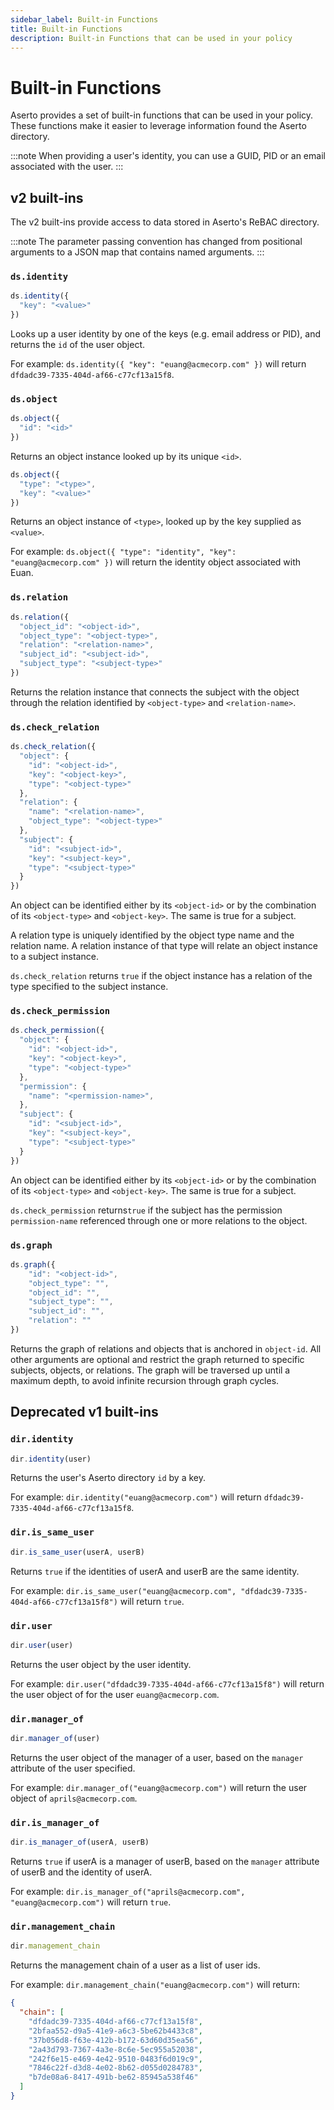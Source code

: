 ```yaml
---
sidebar_label: Built-in Functions
title: Built-in Functions
description: Built-in Functions that can be used in your policy
---
```


# Built-in Functions

Aserto provides a set of built-in functions that can be used in your policy. These functions make it easier to leverage information found the Aserto directory.

:::note
When providing a user's identity, you can use a GUID, PID or an email associated with the user.
:::

## v2 built-ins

The v2 built-ins provide access to data stored in Aserto's ReBAC directory. 

:::note
The parameter passing convention has changed from positional arguments to a JSON map that contains named arguments.
:::

### `ds.identity`
```js
ds.identity({
  "key": "<value>"
})
```
Looks up a user identity by one of the keys (e.g. email address or PID), and returns the `id` of the user object.

For example: `ds.identity({ "key": "euang@acmecorp.com" })` will return `dfdadc39-7335-404d-af66-c77cf13a15f8`.

### `ds.object`
```js
ds.object({
  "id": "<id>"
})
```
Returns an object instance looked up by its unique `<id>`.

```js
ds.object({
  "type": "<type>",
  "key": "<value>"
})
```
Returns an object instance of `<type>`, looked up by the key supplied as `<value>`.

For example: `ds.object({ "type": "identity", "key": "euang@acmecorp.com" })` will return the identity object associated with Euan.

### `ds.relation`

```js
ds.relation({
  "object_id": "<object-id>",
  "object_type": "<object-type>",
  "relation": "<relation-name>",
  "subject_id": "<subject-id>",
  "subject_type": "<subject-type>"
})
```
Returns the relation instance that connects the subject with the object through the relation identified by `<object-type>` and `<relation-name>`.

### `ds.check_relation`

```js
ds.check_relation({
  "object": {
    "id": "<object-id>",
    "key": "<object-key>",
    "type": "<object-type>"
  },
  "relation": {
    "name": "<relation-name>",
    "object_type": "<object-type>"
  },
  "subject": {
    "id": "<subject-id>",
    "key": "<subject-key>",
    "type": "<subject-type>"
  }
})
```
An object can be identified either by its `<object-id>` or by the combination of its `<object-type>` and `<object-key>`. The same is true for a subject.

A relation type is uniquely identified by the object type name and the relation name. A relation instance of that type will relate an object instance to a subject instance.

`ds.check_relation` returns `true` if the object instance has a relation of the type specified to the subject instance. 

### `ds.check_permission`

```js
ds.check_permission({
  "object": {
    "id": "<object-id>",
    "key": "<object-key>",
    "type": "<object-type>"
  },
  "permission": {
    "name": "<permission-name>",
  },
  "subject": {
    "id": "<subject-id>",
    "key": "<subject-key>",
    "type": "<subject-type>"
  }
})
```
An object can be identified either by its `<object-id>` or by the combination of its `<object-type>` and `<object-key>`. The same is true for a subject.

`ds.check_permission` returns`true` if the subject has the permission `permission-name` referenced through one or more relations to the object.

### `ds.graph`

```js
ds.graph({
	"id": "<object-id>",
	"object_type": "",
	"object_id": "",
	"subject_type": "",
	"subject_id": "",
	"relation": ""
})
```
Returns the graph of relations and objects that is anchored in `object-id`. All other arguments are optional and restrict the graph returned to specific subjects, objects, or relations. The graph will be traversed up until a maximum depth, to avoid infinite recursion through graph cycles.

## Deprecated v1 built-ins

### `dir.identity`
```js
dir.identity(user)
```
Returns the user's Aserto directory `id` by a key.

For example: `dir.identity("euang@acmecorp.com")` will return `dfdadc39-7335-404d-af66-c77cf13a15f8`.

### `dir.is_same_user`
```js
dir.is_same_user(userA, userB)
```
Returns `true` if the identities of userA and userB are the same identity.

For example: `dir.is_same_user("euang@acmecorp.com", "dfdadc39-7335-404d-af66-c77cf13a15f8")` will return `true`.

### `dir.user`
```js
dir.user(user)
```
Returns the user object by the user identity.

For example: `dir.user("dfdadc39-7335-404d-af66-c77cf13a15f8")` will return the user object of for the user `euang@acmecorp.com`.

### `dir.manager_of`
```js
dir.manager_of(user)
```
Returns the user object of the manager of a user, based on the `manager` attribute of the user specified.

For example: `dir.manager_of("euang@acmecorp.com")` will return the user object of `aprils@acmecorp.com`.

### `dir.is_manager_of`
```js
dir.is_manager_of(userA, userB)
```
Returns `true` if userA is a manager of userB, based on the `manager` attribute of userB and the identity of userA.

For example: `dir.is_manager_of("aprils@acmecorp.com", "euang@acmecorp.com")` will return `true`.

### `dir.management_chain`
```js
dir.management_chain
```
Returns the management chain of a user as a list of user ids.

For example: `dir.management_chain("euang@acmecorp.com")` will return:

```json
{
  "chain": [
    "dfdadc39-7335-404d-af66-c77cf13a15f8",
    "2bfaa552-d9a5-41e9-a6c3-5be62b4433c8",
    "37b056d8-f63e-412b-b172-63d60d35ea56",
    "2a43d793-7367-4a3e-8c6e-5ec955a52038",
    "242f6e15-e469-4e42-9510-0483f6d019c9",
    "7846c22f-d3d8-4e02-8b62-d055d0284783",
    "b7de08a6-8417-491b-be62-85945a538f46"
  ]
}
```
